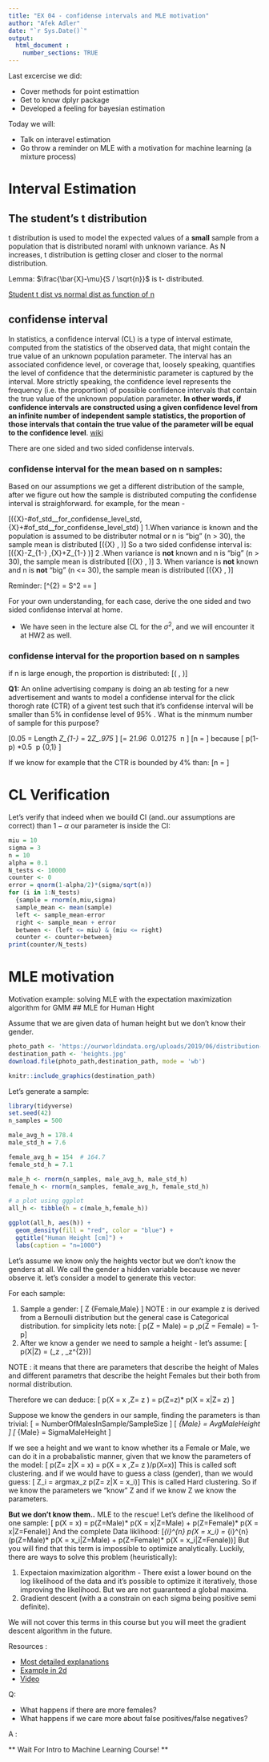 ```yaml
---
title: "EX 04 - confidense intervals and MLE motivation"
author: "Afek Adler"
date: "`r Sys.Date()`"
output:
  html_document :  
    number_sections: TRUE
---
```


Last excercise we did:

  * Cover methods for point estimattion
  * Get to know dplyr package
  * Developed a feeling for bayesian estimation

Today we will:

  * Talk on interavel estimation
  * Go throw a reminder on MLE with a motivation for machine learning (a mixture process)


# Interval Estimation

## The student's t distribution 
t distribution is used to model the expected values of a **small** sample from a population that is distributed noraml with unknown variance.
As N increases, t distribution is getting closer and closer to the normal distribution.

Lemma: 
$\frac{\bar{X}-\mu}{S / \sqrt{n}}$ is t- distributed.

[Student t dist vs normal dist as function of n](https://rpsychologist.com/d3/tdist/)

## confidense interval

In statistics, a confidence interval (CL) is a type of interval estimate, computed from the statistics of the observed data, that might contain the true value of an unknown population parameter. The interval has an associated confidence level, or coverage that, loosely speaking, quantifies the level of confidence that the deterministic parameter is captured by the interval. More strictly speaking, the confidence level represents the frequency (i.e. the proportion) of possible confidence intervals that contain the true value of the unknown population parameter. **In other words, if confidence intervals are constructed using a given confidence level from an infinite number of independent sample statistics, the proportion of those intervals that contain the true value of the parameter will be equal to the confidence level**. [wiki](https://en.wikipedia.org/wiki/Confidence_interval)

There are one sided and two sided confidense intervals.

### confidense interval for the mean based on n samples: 
Based on our assumptions we get a different distribution of the sample, after we figure out how the sample is distributed computing the confidense interval is straighforward. for example, for the mean - 

\[\mu \in(\bar{X}-\#of\_std_\_for\_confidense\_level\_\alpha*std,\bar{X}+\#of\_std_\_for\_confidense\_level\_\alpha*std) \]
1.When variance is known and the population is assumed to be distributer notmal or n is "big" (n > 30), the sample mean is distributed
\[\mathcal{N}\left(\bar{X} , \frac{\sigma^{2}}{n}\right)\]
So  a two sided confidense interval is:
\[\mu \in\left(\bar{X}-Z_{1-\frac{\alpha}{2}} \frac{\sigma}{\sqrt{n}},\bar{X}+Z_{1-\frac{\alpha}{2}} \frac{\sigma}{\sqrt{n}}\right)\]
2 .When variance is **not** known and n is "big" (n > 30), the sample mean is distributed
\[\mathcal{N}\left(\bar{X} , \frac{\hat{\sigma}^{2}}{n}\right)\]
3. When variance is **not** known and n is **not** "big" (n <= 30), the sample mean is distributed
\[\mathcal{t_{n-1}}\left(\bar{X} , \frac{\hat{\sigma}^{2}}{n}\right)\] 

Reminder:
\[\hat{\sigma}^{2} = S^2 =\frac{\sum_{i=1}^{n}\left(X_{i}-\bar{X}\right)^{2}}{n-1}=\frac{\sum_{i=1}^{n} X_{i}^{2}-n \bar{X}^{2}}{n-1} \]

For your own understanding, for each case, derive the one sided and two sided confidense interval at home.

* We have seen in the lecture alse CL for the $\sigma^2$, and we will encounter it at HW2 as well.

### confidense interval for the proportion based on n samples
if n is large enough, the proportion is distributed:
\[\mathcal{N}\left(\hat{p} , \frac{\hat{p}\hat{q}}{n}\right)\]

**Q1:**
An online advertising company is doing an ab testing for a new advertisement and wants to model a confidense interval for the click thorogh rate (CTR) of a givent test such that it's confidense interval will be smaller than 5%  in confidense level of 95% . What is the minmum number of sample for this purpose?

\[0.05 = Length \geq 2*Z_{1-\frac{\alpha}{2}}*\sqrt{\frac{\hat{p}\hat{q}}{n}} =  2*Z_.975*\sqrt{\frac{\hat{p}\hat{q}}{n}} \Rightarrow\]
\[=  2*1.96*\sqrt{\frac{\hat{p}\hat{q}}{n}} \Rightarrow\ 0.01275 \geq \sqrt{\frac{\hat{p}\hat{q}}{n}} \Rightarrow\ n \geq \frac{\hat{p}\hat{q}}{0.00016} \Rightarrow\]
\[n \geq  1562.5 = \frac{0.5*0.5}{0.00016} \geq \frac{\hat{p}\hat{q}}{0.00016}\]
because \[ p(1-p) \leq 0.5*0.5  \ \forall p \in \{0,1\} \]

If we know for example that the CTR is bounded by 4% than:
\[n \geq  240 = \frac{0.5*0.5}{0.00016} \geq \frac{\hat{p}\hat{q}}{0.00016}\]

# CL Verification
Let's verify that indeed when we bouild CI (and..our assumptions are correct) than $1-\alpha$ our parameter is inside the CI:  
``` r
miu = 10
sigma = 3
n = 10
alpha = 0.1
N_tests <- 10000
counter <- 0
error = qnorm(1-alpha/2)*(sigma/sqrt(n))
for (i in 1:N_tests)
  {sample = rnorm(n,miu,sigma)
  sample_mean <- mean(sample)
  left <- sample_mean-error 
  right <- sample_mean + error
  between <- (left <= miu) & (miu <= right)
  counter <- counter+between}
print(counter/N_tests)
```

# MLE motivation

Motivation example: solving MLE with the expectation maximization algorithm for GMM
## MLE for Human Hight

Assume that we are given data of human height but we don't know their gender.


``` r
photo_path <- 'https://ourworldindata.org/uploads/2019/06/distribution-1.png'
destination_path <- 'heights.jpg'
download.file(photo_path,destination_path, mode = 'wb')
```

```r
knitr::include_graphics(destination_path)
```

Let's generate a sample:

```r
library(tidyverse)
set.seed(42)
n_samples = 500

male_avg_h = 178.4
male_std_h = 7.6

female_avg_h = 154  # 164.7 
female_std_h = 7.1

male_h <- rnorm(n_samples, male_avg_h, male_std_h)
female_h <- rnorm(n_samples, female_avg_h, female_std_h)

# a plot using ggplot
all_h <- tibble(h = c(male_h,female_h))

ggplot(all_h, aes(h)) + 
  geom_density(fill = "red", color = "blue") + 
  ggtitle("Human Height [cm]") +
  labs(caption = "n=1000")
```


Let's assume we know only the heights vector but we don't know the genders at all.
We call the gender a hidden variable because we never observe it.
let's consider a model to generate this vector:

For each sample:

  1. Sample a gender: \[ Z \in \{Female,Male\} \]
NOTE : in our example z is derived from a Bernoulli distribution but the general case is Categorical distribution.
for simplicity lets note: 
 \[ p(Z = Male) = p ,p(Z = Female) = 1-p\]
  2. After we know a gender we need to sample a height - let's assume: 
\[ p(X|Z) = \mathcal{N}\left(\mu_z , \sigma_z^{2}\right)\]

NOTE : it means that there are parameters that describe the height of Males and different parametrs that describe the height Females but their both from normal distribution.

Therefore we can deduce:
\[ p(X = x ,Z= z ) = p(Z=z)* p(X = x|Z= z) \]

Suppose we know the genders in our sample, finding the parameters is than trivial:
\[ \hat{p} = NumberOfMalesInSample/SampleSize \]
\[ \hat{\mu}_{Male} = AvgMaleHeight \]
\[ \hat{\sigma}_{Male} = SigmaMaleHeight \]


If we see a height and we want to know whether its a Female or Male, we can do it in a probabalistic manner, given that we know the parameters of the model:
\[ p(Z= z|X = x) = p(X = x ,Z= z )/p(X=x)\]
This is called soft clustering.
and if we would have to guess a class (gender), than we would guess:
\[ Z_i = argmax_z p(Z= z|X = x_i)\]
This is called Hard clustering.
So if we know the parameters we "know" Z and if we know Z we know the parameters.


**But we don't know them..** MLE to the rescue!
Let's define the likelihood of one sample:
\[ p(X = x) = p(Z=Male)* p(X = x|Z=Male) + p(Z=Female)* p(X = x|Z=Fenale)\]
And the complete Data liklihood:
\[\prod_{i}^{n}  p(X = x_i) = \prod_{i}^{n} (p(Z=Male)* p(X = x_i|Z=Male) + p(Z=Female)* p(X = x_i|Z=Fenale))\]
But you will find that this term is impossible to optimize analytically. 
Luckily, there are ways to solve this problem (heuristically):
  
  1. Expectaion maximization algorithm - There exist a lower bound on the log likelihood of the data and it's possible to optimize it iteratively, those improving the likelihood. But we are not guaranteed a global maxima.
  2. Gradient descent (with a a constrain on each sigma being positive semi definite).
  
We will not cover this terms in this course but you will meet the gradient descent algorithm in the future.


Resources : 

* [Most detailed explanations](http://cs229.stanford.edu/notes/cs229-notes8.pdf)
* [Example in 2d](http://www.ee.bgu.ac.il/~haimp/ml/lectures/lec2/lec2.pdf)
* [Video](https://www.youtube.com/watch?v=Rkl30Fr2S38)


Q: 

* What happens if there are more females? 
* What happens if we care more about false positives/false negatives?

A : \

** Wait For Intro to Machine Learning Course! **
